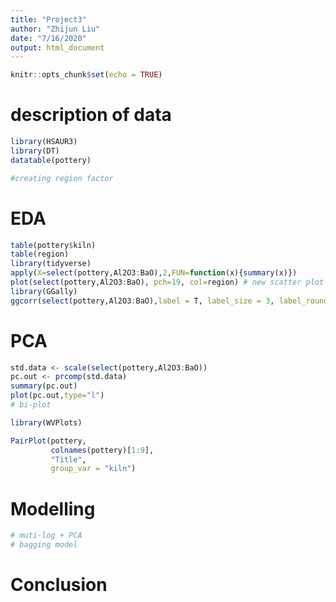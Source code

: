 ```yaml
---
title: "Project3"
author: "Zhijun Liu"
date: "7/16/2020"
output: html_document
---
```


```r
knitr::opts_chunk$set(echo = TRUE)
```

# description of data
```r
library(HSAUR3)
library(DT)
datatable(pottery)

#creating region factor

```

# EDA
```r
table(pottery$kiln)
table(region)
library(tidyverse)
apply(X=select(pottery,Al2O3:BaO),2,FUN=function(x){summary(x)})
plot(select(pottery,Al2O3:BaO), pch=19, col=region) # new scatter plot
library(GGally)
ggcorr(select(pottery,Al2O3:BaO),label = T, label_size = 3, label_round = 2)
```

# PCA
```r
std.data <- scale(select(pottery,Al2O3:BaO))
pc.out <- prcomp(std.data)
summary(pc.out)
plot(pc.out,type="l")
# bi-plot
```

```r
library(WVPlots) 

PairPlot(pottery, 
         colnames(pottery)[1:9], 
         "Title", 
         group_var = "kiln")
```


# Modelling
```r
# muti-log + PCA
# bagging model
```

# Conclusion
```r

```

